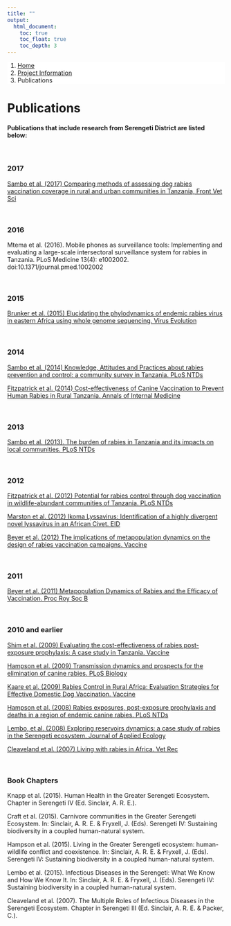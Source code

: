 ```yaml
---
title: ""
output:
  html_document:
    toc: true
    toc_float: true
    toc_depth: 3
---
```


<ol class="breadcrumb" style="background-color:white;">
  <li class="breadcrumb-item"><a href="index.html">Home</a></li>
  <li class="breadcrumb-item"><a href="Ser_overview.html">Project Information</a></li>
  <li class="breadcrumb-item active">Publications</li>
</ol>

<h1> Publications</h1>  

#### Publications that include research from Serengeti District are listed below:  

<br>

### 2017  

[Sambo et al. (2017) Comparing methods of assessing dog rabies vaccination coverage in rural and urban communities in Tanzania, Front Vet Sci](https://www.frontiersin.org/articles/10.3389/fvets.2017.00033/full)  
  
<br> 

### 2016  

Mtema et al. (2016). Mobile phones as surveillance tools: Implementing and evaluating a large-scale intersectoral surveillance system for rabies in Tanzania. PLoS Medicine 13(4): e1002002. doi:10.1371/journal.pmed.1002002
  
<br>

### 2015  

[Brunker et al. (2015) Elucidating the phylodynamics of endemic rabies virus in eastern Africa using whole genome sequencing. Virus Evolution](http://ve.oxfordjournals.org/content/1/1/vev011)  

<br>

### 2014  

[Sambo et al. (2014) Knowledge, Attitudes and Practices about rabies prevention and control: a community survey in Tanzania. PLoS NTDs](http://journals.plos.org/plosntds/article?id=10.1371/journal.pntd.0003310)  
  
[Fitzpatrick et al. (2014) Cost-effectiveness of Canine Vaccination to Prevent Human Rabies in Rural Tanzania. Annals of Internal Medicine](http://annals.org/article.aspx?articleid=1814425)  

<br>

### 2013

[Sambo et al. (2013). The burden of rabies in Tanzania and its impacts on local communities. PLoS NTDs](https://journals.plos.org/plosntds/article?id=10.1371/journal.pntd.0002510)

<br>

### 2012  

[Fitzpatrick et al. (2012) Potential for rabies control through dog vaccination in wildlife-abundant communities of Tanzania. PLoS NTDs](https://journals.plos.org/plosntds/article?id=10.1371/journal.pntd.0001796)

[Marston et al. (2012) Ikoma Lyssavirus: Identification of a highly divergent novel lyssavirus in an African Civet. EID](https://wwwnc.cdc.gov/eid/article/18/4/11-1553)

[Beyer et al. (2012) The implications of metapopulation dynamics on the design of rabies vaccination campaigns. Vaccine](https://www.sciencedirect.com/science/article/pii/S0264410X11019876?via%3Dihub)

<br>

### 2011  

[Beyer et al. (2011) Metapopulation Dynamics of Rabies and the Efficacy of Vaccination. Proc Roy Soc B](http://rspb.royalsocietypublishing.org/content/278/1715/2182.long)
 
<br>

### 2010 and earlier  

[Shim et al. (2009) Evaluating the cost-effectiveness of rabies post-exposure prophylaxis: A case study in Tanzania. Vaccine](https://www.sciencedirect.com/science/article/pii/S0264410X09013516?via%3Dihub) 

[Hampson et al. (2009) Transmission dynamics and prospects for the elimination of canine rabies. PLoS Biology](https://journals.plos.org/plosbiology/article?id=10.1371/journal.pbio.1000053)

[Kaare et al. (2009) Rabies Control in Rural Africa: Evaluation Strategies for Effective Domestic Dog Vaccination. Vaccine](https://www.sciencedirect.com/science/article/pii/S0264410X0801307)

[Hampson et al. (2008) Rabies exposures, post-exposure prophylaxis and deaths in a region of endemic canine rabies. PLoS NTDs](https://journals.plos.org/plosntds/article?id=10.1371/journal.pntd.0000339)

[Lembo, et al. (2008) Exploring reservoirs dynamics: a case study of rabies in the Serengeti ecosystem. Journal of Applied Ecology](https://besjournals.onlinelibrary.wiley.com/doi/abs/10.1111/j.1365-2664.2008.01468.x)

[Cleaveland et al. (2007) Living with rabies in Africa. Vet Rec](https://veterinaryrecord.bmj.com/content/161/9/293)

<br>

### Book Chapters

Knapp et al.  (2015). Human Health in the Greater Serengeti Ecosystem. Chapter in Serengeti IV (Ed. Sinclair, A. R. E.).

Craft et al. (2015). Carnivore communities in the Greater Serengeti Ecosystem. In: Sinclair, A. R. E. & Fryxell, J. (Eds). Serengeti IV: Sustaining biodiversity in a coupled human-natural system.

Hampson et al. (2015). Living in the Greater Serengeti ecosystem: human-wildlife conflict and coexistence. In: Sinclair, A. R. E. & Fryxell, J. (Eds). Serengeti IV: Sustaining biodiversity in a coupled human-natural system.

Lembo et al. (2015). Infectious Diseases in the Serengeti: What We Know and How We Know It. In: Sinclair, A. R. E. & Fryxell, J. (Eds). Serengeti IV: Sustaining biodiversity in a coupled human-natural system.

Cleaveland et al. (2007). The Multiple Roles of Infectious Diseases in the Serengeti Ecosystem. Chapter in Serengeti III (Ed. Sinclair, A. R. E. & Packer, C.).
